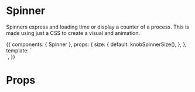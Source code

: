 


<Meta title="Components|Spinner" component={Spinner} />

# Spinner

Spinners express and loading time or display a counter of a process. This is made using just a CSS to create a visual and animation.

<Preview>
  <Story name="Indeterminated" parameters={{ decorators: [withKnobs,withA11y] }} inline={true}>
    {{
      components: { Spinner },
      props: {
        size: {
          default: knobSpinnerSize(),
        },
      },
      template: `
        <div class="row-items">
          <Spinner :size="size" />
          <Spinner :size="size" color="primary" />
          <Spinner :size="size" color="secondary" />
        </div>
      `,
    }}
  </Story>
</Preview>

# Props

<Props of={Spinner} />
